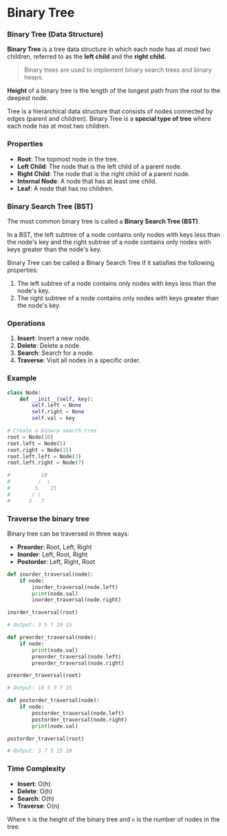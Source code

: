 # Binary Tree 

### Binary Tree (Data Structure)

**Binary Tree** is a tree data structure in which each node has at most two children, 
referred to as the **left child** and the **right child.**

> Binary trees are used to implement binary search trees and binary heaps.

**Height** of a binary tree is the length of the longest path from the root to the deepest node.

Tree is a hierarchical data structure that consists of nodes connected by edges (parent and children). 
Binary Tree is a **special type of tree** where each node has at most two children.

### Properties

- **Root**: The topmost node in the tree.
- **Left Child**: The node that is the left child of a parent node.
- **Right Child**: The node that is the right child of a parent node.
- **Internal Node**: A node that has at least one child.
- **Leaf**: A node that has no children.

### Binary Search Tree (BST)

The most common binary tree is called a **Binary Search Tree (BST)**. 

In a BST, the left subtree of a node contains only nodes with keys less than the node's key 
and the right subtree of a node contains only nodes with keys greater than the node's key.

Binary Tree can be called a Binary Search Tree if it satisfies the following properties:

1. The left subtree of a node contains only nodes with keys less than the node's key.
2. The right subtree of a node contains only nodes with keys greater than the node's key.

### Operations

1. **Insert**: Insert a new node.
2. **Delete**: Delete a node.
3. **Search**: Search for a node.
4. **Traverse**: Visit all nodes in a specific order.

### Example

```python
class Node:
    def __init__(self, key):
        self.left = None
        self.right = None
        self.val = key

# Create a binary search tree
root = Node(10)
root.left = Node(5)
root.right = Node(15)
root.left.left = Node(3)
root.left.right = Node(7)

#          10
#         /  \
#        5    15
#       / \
#      3   7
```

### Traverse the binary tree

Binary tree can be traversed in three ways:

- **Preorder**: Root, Left, Right
- **Inorder**: Left, Root, Right
- **Postorder**: Left, Right, Root

```python
def inorder_traversal(node):
    if node:
        inorder_traversal(node.left)
        print(node.val)
        inorder_traversal(node.right)

inorder_traversal(root)

# Output: 3 5 7 10 15

def preorder_traversal(node):
    if node:
        print(node.val)
        preorder_traversal(node.left)
        preorder_traversal(node.right)

preorder_traversal(root)

# Output: 10 5 3 7 15

def postorder_traversal(node):
    if node:
        postorder_traversal(node.left)
        postorder_traversal(node.right)
        print(node.val)

postorder_traversal(root)

# Output: 3 7 5 15 10
```

### Time Complexity

- **Insert**: O(h)
- **Delete**: O(h)
- **Search**: O(h)
- **Traverse**: O(n)

Where `h` is the height of the binary tree and `n` is the number of nodes in the tree.
